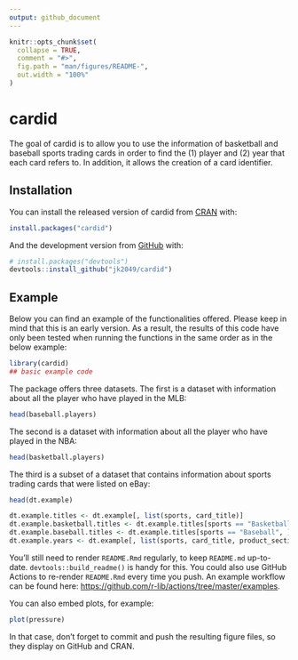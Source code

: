 ```yaml
---
output: github_document
---
```


<!-- README.md is generated from README.Rmd. Please edit that file -->

```r
knitr::opts_chunk$set(
  collapse = TRUE,
  comment = "#>",
  fig.path = "man/figures/README-",
  out.width = "100%"
)
```

# cardid

<!-- badges: start -->
<!-- badges: end -->

The goal of cardid is to allow you to use the information of basketball and 
    baseball sports trading cards in order to find the (1) player and (2) year
    that each card refers to. In addition, it allows the creation of a card 
    identifier.

## Installation

You can install the released version of cardid from [CRAN](https://CRAN.R-project.org) with:

``` r
install.packages("cardid")
```

And the development version from [GitHub](https://github.com/) with:

``` r
# install.packages("devtools")
devtools::install_github("jk2049/cardid")
```
## Example

Below you can find an example of the functionalities offered. Please keep in 
mind that this is an early version. As a result, the results of this code have 
only been tested when running the functions in the same order as in the below 
example:

```r
library(cardid)
## basic example code
```

The package offers three datasets. The first is a dataset with information
about all the player who have played in the MLB:

```r
head(baseball.players)
```

The second is a dataset with information about all the player who have 
played in the NBA:
```r
head(basketball.players)
```

The third is a subset of a dataset that contains information about sports 
trading cards that were listed on eBay:
```r
head(dt.example)

dt.example.titles <- dt.example[, list(sports, card_title)]
dt.example.basketball.titles <- dt.example.titles[sports == "Basketball", ]
dt.example.baseball.titles <- dt.example.titles[sports == "Baseball", ]
dt.example.years <- dt.example[, list(sports, card_title, product_section_year)]
```

You'll still need to render `README.Rmd` regularly, to keep `README.md` up-to-date. `devtools::build_readme()` is handy for this. You could also use GitHub Actions to re-render `README.Rmd` every time you push. An example workflow can be found here: <https://github.com/r-lib/actions/tree/master/examples>.

You can also embed plots, for example:

```r
plot(pressure)
```

In that case, don't forget to commit and push the resulting figure files, so they display on GitHub and CRAN.
